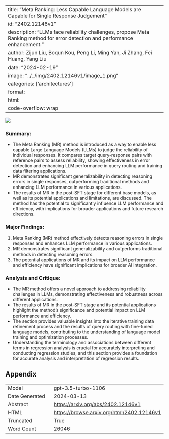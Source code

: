 
---
title: "Meta Ranking: Less Capable Language Models are Capable for Single Response Judgement"
id: "2402.12146v1"
description: "LLMs face reliability challenges, propose Meta Ranking method for error detection and performance enhancement."
author: Zijun Liu, Boqun Kou, Peng Li, Ming Yan, Ji Zhang, Fei Huang, Yang Liu
date: "2024-02-19"
image: "../../img/2402.12146v1/image_1.png"
categories: ['architectures']
format:
  html:
    code-overflow: wrap
---

![](../../img/2402.12146v1/image_1.png)

### Summary:
- The Meta Ranking (MR) method is introduced as a way to enable less capable Large Language Models (LLMs) to judge the reliability of individual responses. It compares target query-response pairs with reference pairs to assess reliability, showing effectiveness in error detection and enhancing LLM performance in query routing and training data filtering applications.
- MR demonstrates significant generalizability in detecting reasoning errors in single responses, outperforming traditional methods and enhancing LLM performance in various applications.
- The results of MR in the post-SFT stage for different base models, as well as its potential applications and limitations, are discussed. The method has the potential to significantly influence LLM performance and efficiency, with implications for broader applications and future research directions.

### Major Findings:
1. Meta Ranking (MR) method effectively detects reasoning errors in single responses and enhances LLM performance in various applications.
2. MR demonstrates significant generalizability and outperforms traditional methods in detecting reasoning errors.
3. The potential applications of MR and its impact on LLM performance and efficiency have significant implications for broader AI integration.

### Analysis and Critique:
- The MR method offers a novel approach to addressing reliability challenges in LLMs, demonstrating effectiveness and robustness across different applications.
- The results of MR in the post-SFT stage and its potential applications highlight the method's significance and potential impact on LLM performance and efficiency.
- The section provides valuable insights into the iterative training data refinement process and the results of query routing with fine-tuned language models, contributing to the understanding of language model training and optimization processes.
- Understanding the terminology and associations between different terms in regression analysis is crucial for accurately interpreting and conducting regression studies, and this section provides a foundation for accurate analysis and interpretation of regression results.

## Appendix

|          |          |
|----------|----------|
| Model     | gpt-3.5-turbo-1106       |
| Date Generated     | 2024-03-13       |
| Abstract | [https://arxiv.org/abs/2402.12146v1](https://arxiv.org/abs/2402.12146v1)        |
| HTML     | [https://browse.arxiv.org/html/2402.12146v1](https://browse.arxiv.org/html/2402.12146v1)       |
| Truncated       | True       |
| Word Count       | 26046       |